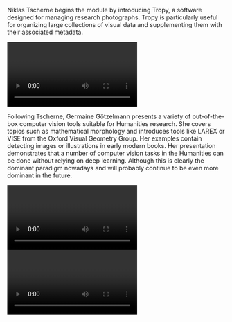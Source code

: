 Niklas Tscherne begins the module by introducing Tropy, a software
designed for managing research photographs. Tropy is particularly useful
for organizing large collections of visual data and supplementing them
with their associated metadata.

<Video provider="youtube" id="https://www.youtube.com/watch?v=wxWy9tjvan0&list=PLWNohMNguM_nO3SG9UrzPpbybV_UoCg5w&index=10">

</Video>

Following Tscherne, Germaine Götzelmann presents a variety of out-of-the-box computer vision tools suitable for Humanities research. She covers topics such as mathematical morphology and introduces tools like LAREX or VISE from the Oxford Visual Geometry Group. Her examples contain detecting images or illustrations in early modern books. Her presentation demonstrates that a number of computer vision tasks in the Humanities can be done without relying on deep learning. Although this is clearly the dominant paradigm nowadays and will probably continue to be even more dominant in the future.

<Video provider="youtube" id="https://www.youtube.com/watch?v=s3TvRyNItoo&list=PLWNohMNguM_nO3SG9UrzPpbybV_UoCg5w&index=11">

</Video>

<Video provider="youtube" id="https://www.youtube.com/playlist?list=PLWNohMNguM_nO3SG9UrzPpbybV_UoCg5w">

</Video>
